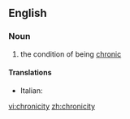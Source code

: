 ==English==

===Noun===
{{en-noun|-}}

# the condition of being [[chronic]]

====Translations====
{{trans-top}}
* Italian: {{t-|it|cronicità|f}}
{{trans-mid}}
{{trans-bottom}}

[[vi:chronicity]]
[[zh:chronicity]]